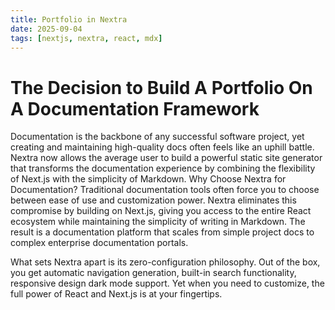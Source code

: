 ```yaml
---
title: Portfolio in Nextra
date: 2025-09-04
tags: [nextjs, nextra, react, mdx]
---
```

# The Decision to Build A Portfolio On A Documentation Framework
Documentation is the backbone of any successful software project, yet creating and maintaining high-quality docs often feels like an uphill battle. Nextra now allows the average user to build a powerful static site generator that transforms the documentation experience by combining the flexibility of Next.js with the simplicity of Markdown.
Why Choose Nextra for Documentation?
Traditional documentation tools often force you to choose between ease of use and customization power. Nextra eliminates this compromise by building on Next.js, giving you access to the entire React ecosystem while maintaining the simplicity of writing in Markdown. The result is a documentation platform that scales from simple project docs to complex enterprise documentation portals.

What sets Nextra apart is its zero-configuration philosophy. Out of the box, you get automatic navigation generation, built-in search functionality, responsive design dark mode support. Yet when you need to customize, the full power of React and Next.js is at your fingertips.